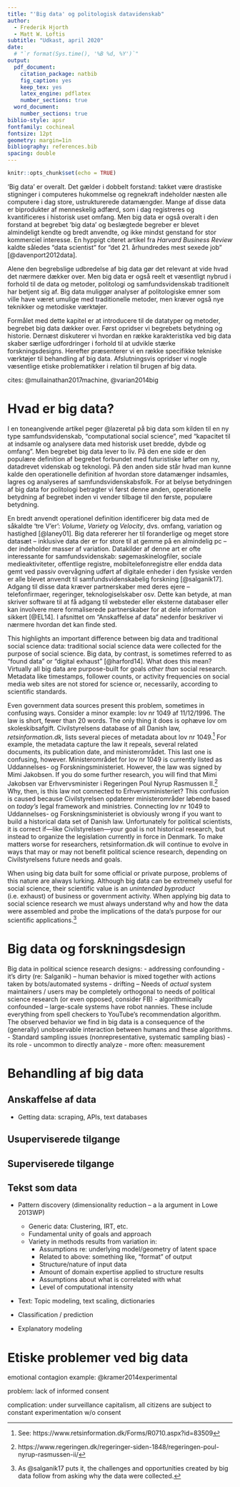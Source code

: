 ```yaml
---
title: "'Big data' og politologisk datavidenskab"
author:
  - Frederik Hjorth
  - Matt W. Loftis
subtitle: "Udkast, april 2020"
date:
  # "`r format(Sys.time(), '%B %d, %Y')`"
output:
  pdf_document:
    citation_package: natbib
    fig_caption: yes
    keep_tex: yes
    latex_engine: pdflatex
    number_sections: true
  word_document:
    number_sections: true
biblio-style: apsr
fontfamily: cochineal
fontsize: 12pt
geometry: margin=1in
bibliography: references.bib
spacing: double
---
```


```r
knitr::opts_chunk$set(echo = TRUE)
```

'Big data' er overalt. Det gælder i dobbelt forstand: takket være drastiske stigninger i computeres hukommelse og regnekraft indeholder næsten alle computere i dag store, ustrukturerede datamængder. Mange af disse data er biprodukter af menneskelig adfærd, som i dag registreres og kvantificeres i historisk uset omfang. Men big data er også overalt i den forstand at begrebet 'big data' og beslægtede begreber er blevet almindeligt kendte og bredt anvendte, og ikke mindst genstand for stor kommerciel interesse. En hyppigt citeret artikel fra *Harvard Business Review* kaldte således "data scientist" for "det 21. århundredes mest sexede job" [@davenport2012data].

Alene den begrebslige udbredelse af big data gør det relevant at vide hvad det nærmere dækker over. Men big data er også reelt et væsentligt nybrud i forhold til de data og metoder, politologi og samfundsvidenskab traditionelt har betjent sig af. Big data muliggør analyser af politologiske emner som ville have været umulige med traditionelle metoder, men kræver også nye teknikker og metodiske værktøjer.

Formålet med dette kapitel er at introducere til de datatyper og metoder, begrebet big data dækker over. Først opridser vi begrebets betydning og historie. Dernæst diskuterer vi hvordan en række karakteristika ved big data skaber særlige udfordringer i forhold til at udvikle stærke forskningsdesigns. Herefter præsenterer vi en række specifikke tekniske værktøjer til behandling af big data. Afslutningsvis opridser vi nogle væsentlige etiske problematikker i relation til brugen af big data.

cites: @mullainathan2017machine, @varian2014big

# Hvad er big data?

I en toneangivende artikel peger @lazeretal på big data som kilden til en ny type samfundsvidenskab, "computational social science", med "kapacitet til at indsamle og analysere data med historisk uset bredde, dybde og omfang". Men begrebet big data lever to liv. På den ene side er den populære definition af begrebet forbundet med futuristiske løfter om ny, datadrevet videnskab og teknologi. På den anden side står hvad man kunne kalde den operationelle definition af hvordan store datamænger indsamles, lagres og analyseres af samfundsvidenskabsfolk. For at belyse betydningen af big data for politologi betragter vi først denne anden, operationelle betydning af begrebet inden vi vender tilbage til den første, populære betydning.

En bredt anvendt operationel definition identificerer big data med de såkaldte 'tre V'er': *Volume*, *Variety* og *Velocity*, dvs. omfang, variation og hastighed [@laney01]. Big data refererer her til foranderlige og meget store datasæt -- inklusive data der er for store til at gemme på en almindelig pc -- der indeholder masser af variation. Datakilder af denne art er ofte interessante for samfundsvidenskab: søgemaskinelogfiler, sociale medieaktiviteter, offentlige registre, mobiltelefonregistre eller endda data gemt ved passiv overvågning udført af digitale enheder i den fysiske verden er alle blevet anvendt til samfundsvidenskabelig forskning [@salganik17]. Adgang til disse data kræver partnerskaber med deres ejere -- telefonfirmaer, regeringer, teknologiselskaber osv. Dette kan betyde, at man skriver software til at få adgang til websteder eller eksterne databaser eller kan involvere mere formaliserede partnerskaber for at dele information sikkert [@EL14]. I afsnittet om "Anskaffelse af data" nedenfor beskriver vi nærmere hvordan det kan finde sted.

This highlights an important difference between big data and traditional social science data: traditional social science data were collected for the purpose of social science. Big data, by contrast, is sometimes referred to as "found data" or "digital exhaust" [@harford14]. What does this mean? Virtually all big data are purpose-built for goals *other than* social research. Metadata like timestamps, follower counts, or activity frequencies on social media web sites are not stored for science or, necessarily, according to scientific standards.

Even government data sources present this problem, sometimes in confusing ways. Consider a minor example: lov nr 1049 af 11/12/1996. The law is short, fewer than 20 words. The only thing it does is ophæve lov om skoleskibsafgift. Civilstyrelsens database of all Danish law, *retsinformation.dk*, lists several pieces of metadata about lov nr 1049.^[See: https://www.retsinformation.dk/Forms/R0710.aspx?id=83509] For example, the metadata capture the law it repeals, several related documents, its publication date, and ministerområdet. This last one is confusing, however. Ministerområdet for lov nr 1049 is currently listed as Uddannelses- og Forskningsministeriet. However, the law was signed by Mimi Jakobsen. If you do some further research, you will find that Mimi Jakobsen var Erhvervsminister i Regeringen Poul Nyrup Rasmussen II.^[https://www.regeringen.dk/regeringer-siden-1848/regeringen-poul-nyrup-rasmussen-ii/] Why, then, is this law not connected to Erhvervsministeriet? This confusion is caused because Civilstyrelsen opdaterer ministerområder løbende based on *today's* legal framework and ministries. Connecting lov nr 1049 to Uddannelses- og Forskningsministeriet is obviously wrong if you want to build a historical data set of Danish law. Unfortunately for political scientists, it is correct if---like Civilstyrelsen---your goal is not historical research, but instead to organize the legislation currently in force in Denmark. To make matters worse for researchers, retsinformation.dk will continue to evolve in ways that may or may not benefit political science research, depending on Civilstyrelsens future needs and goals.

When using big data built for some official or private purpose, problems of this nature are always lurking. Although big data can be extremely useful for social science, their scientific value is an *unintended byproduct* (i.e. exhaust) of business or government activity. When applying big data to social science research we must always understand why and how the data were assembled and probe the implications of the data's purpose for our scientific applications.^[As @salganik17 puts it, the challenges and opportunities created by big data follow from asking why the data were collected.]

 <!-- - Definition of machine learning: "y-hat vs. beta-hat" -->

# Big data og forskningsdesign

<!-- Systems that collect big data are purpose-built, and the purpose is never political science research. This holds true even for the most research-friendly data sources. -->

Big data in political science research designs:
  - addressing confounding
    - it's dirty (re: Salganik) -- human behavior is mixed together with actions taken by bots/automated systems
    - drifting -- Needs of *actual* system maintainers / users may be completely orthogonal to needs of political science research (or even opposed, consider FB)
    - algorithmically confounded -- large-scale systems have robot nannies. These include everything from spell checkers to YouTube's recommendation algorithm. The observed behavior we find in big data is a consequence of the (generally) unobservable interaction between humans and these algorithms.
    - Standard sampling issues (nonrepresentative, systematic sampling bias)
  - its role
    - uncommon to directly analyze
    - more often: measurement



# Behandling af big data

## Anskaffelse af data

- Getting data: scraping, APIs, text databases

## Usuperviserede tilgange


## Superviserede tilgange


## Tekst som data



- Pattern discovery (dimensionality reduction -- a la argument in Lowe 2013WP)
  - Generic data: Clustering, IRT, etc.
  - Fundamental unity of goals and approach
  - Variety in methods results from variation in:
    - Assumptions re: underlying model/geometry of latent space
    - Related to above: something like, "format" of output
    - Structure/nature of input data
    - Amount of domain expertise applied to structure results
    - Assumptions about what is correlated with what
    - Level of computational intensity

- Text: Topic modeling, text scaling, dictionaries

- Classification / prediction

- Explanatory modeling


# Etiske problemer ved big data

emotional contagion example: @kramer2014experimental

problem: lack of informed consent

complication: under surveillance capitalism, all citizens are subject to constant experimentation w/o consent



<!-- ## Skills -->

<!-- - Data collection / management -->
<!-- -  -->
